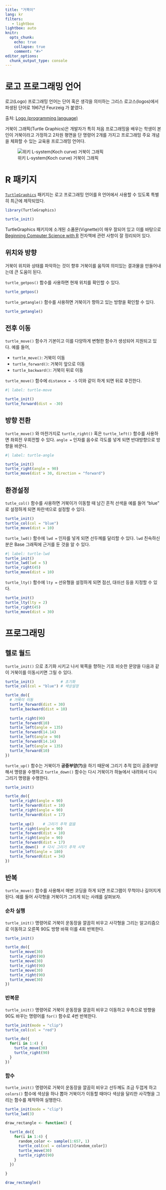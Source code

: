 ```yaml
---
title: "거북이"
lang: kr
filters:
   - lightbox
lightbox: auto
knitr:
  opts_chunk: 
    echo: true
    collapse: true
    comment: "#>"
editor_options: 
  chunk_output_type: console
---
```


# 로고 프로그래밍 언어

로고(Logo) 프로그래밍 언어는 단어 혹은 생각을 의미하는 그리스 로고스(logos)에서 파생된 단어로 1967년 Feurzeig 가 붙였다. 

[출처: [Logo (programming language)](https://en.wikipedia.org/wiki/Logo_(programming_language))]{.aside}

거북이 그래픽(Turtle Graphics)은 개발자가 특히 처음 프로그래밍을 배우는 학생이 본인이 거북이라고 가정하고 2차원 평면을 단 명령어 2개를 가지고 프로그래밍 주요 개념을 체화할 수 있는 교육용 프로그래밍 언어다.

![위키 L-system(Koch curve) 거북이 그래픽](assets/KochTurtleAnim.gif)

# R 패키지

[`TurtleGraphics`](https://cran.r-project.org/web/packages/TurtleGraphics/) 패키지는 로고 프로그래밍 언어를 R 언어에서 사용할 수 있도록 특별히 최근에 제작되었다.


```r
library(TurtleGraphics)

turtle_init()
```

TurtleGraphics 패키지에 소개된 소품문(Vignette)이 매우 잘되어 있고 이를 바탕으로 [Beginning Computer Science with R](https://homerhanumat.github.io/r-notes/turtle.html) 전자책에 관련 사항이 잘 정리되어 있다. 

## 위치와 방향

거북이 위치와 상태를 파악하는 것이 향후 거북이를 움직여 의미있는 결과물을 만들어내는데 큰 도움이 된다. 

`turtle_getpos()` 함수를 사용하면 현재 위치를 확인할 수 있다.

```r
turtle_getpos()
```

`turtle_getangle()` 함수를 사용하면 거북이가 향하고 있는 방향을 확인할 수 있다.

```r
turtle_getangle()
```

## 전후 이동

`turtle_move()` 함수가 기본이고 이를 다양하게 변형한 함수가 생성되어 지원되고 있다. 예를 들어,

- `turtle_move()`: 거북이 이동
- `turtle_forward()`: 거북이 앞으로 이동
- `turtle_backward()`: 거북이 뒤로 이동

`turtle_move()` 함수에 `distance = -5` 이와 같이 하게 되면 뒤로 후진한다.

```r
#| label: turtle-move

turtle_init()
turtle_forward(dist = -30)
```


## 방향 전환

`turtle_move()` 와 마찬가지로 `turtle_right()` 혹은 `turtle_left()` 함수를 사용하면 좌회전 우회전할 수 있다. `angle = ` 인자를 음수로 각도를 넣게 되면 반대방향으로 방향을 바꾼다.


```r
#| label: turtle-angle

turtle_init()
turtle_right(angle = 90)
turtle_move(dist = 30, direction = "forward")
```


## 환경설정

`tutle_col()` 함수를 사용하면 거북이가 이동할 때 남긴 흔적 선색을 예를 들어 "blue" 로 설정하게 되면 파란색으로 설정할 수 있다.

```r
turtle_init()
turtle_col(col = "blue")
turtle_move(dist = 10)
```

`turtle_lwd()` 함수에 `lwd = ` 인자를 넣게 되면 선두께를 달리할 수 있다. `lwd` 친숙하신 분은 Base 그래픽에 근거를 둔 것을 알 수 있다.

```r
#| label: turtle-lwd
turtle_init()
turtle_lwd(lwd = 5)
turtle_right(45)
turtle_move(dist = 10)
```

`turtle_lty()` 함수에 `lty = ` 선유형을 설정하게 되면 점선, 대쉬선 등을 지정할 수 있다.

```r
turtle_init()
turtle_lty(lty = 2)
turtle_right(45)
turtle_move(dist = 30)
```


# 프로그래밍

## 헬로 월드

`turtle_init()` 으로 초기화 시키고 나서 북쪽을 향하는 기호 비슷한 문양을 다음과 같이 거북이를 이동시키면 그릴 수 있다.

```r
turtle_init()            # 초기화
turtle_col(col = "blue") # 색상설정

turtle_do({
  # 거북이 이동
  turtle_forward(dist = 30)
  turtle_backward(dist = 10)
  
  turtle_right(90)
  turtle_forward(10)
  turtle_left(angle = 135)
  turtle_forward(14.14)
  turtle_left(angle = 90)
  turtle_forward(14.14)
  turtle_left(angle = 135)
  turtle_forward(10)
})
```

`turtle_up()` 함수는 거북이가 **공중부양(?)**을 하기 때문에 그리기 추적 없이 공중부양해서 명령을 수행하고 `turtle_down()` 함수는 다시 거북이가 하늘에서 내려와서 다시 그리기 명령을 수행한다.

```r
turtle_init()

turtle_do({
  turtle_right(angle = 90)
  turtle_forward(dist = 10)
  turtle_right(angle = 90)
  turtle_forward(dist = 17)
  
  turtle_up()    # 그리기 추적 없음
  turtle_right(angle = 90)
  turtle_forward(dist = 10)
  turtle_right(angle = 90)
  turtle_forward(dist = 17)
  turtle_down()  # 다시 그리기 추적 시작
  turtle_left(angle = 180)
  turtle_forward(dist = 34)
})
```

## 반복

`turtle_move()` 함수를 사용해서 매번 코딩을 하게 되면 프로그램이 무척이나 길어지게 된다. 예를 들어 사각형을 거북이가 그리게 되는 사례를 살펴보자.


::: {.panel-tabset}

### 순차 실행

`turtle_init()` 명령어로 거북이 운동장을 깔끔히 비우고 사각형을 그리는 알고리즘으로 이동하고 오른쪽 90도 방향 바꿔 이를 4회 반복한다.

```r
turtle_init()

turtle_do({
  turtle_move(30)
  turtle_right(90)
  turtle_move(30)
  turtle_right(90)
  turtle_move(30)
  turtle_right(90)
  turtle_move(30)
})
```

### 반복문 

`turtle_init()` 명령어로 거북이 운동장을 깔끔히 비우고 이동하고 우측으로 방향을 90도 바꾸는 명령어를 `for()` 함수로 4번 반복한다.

```r
turtle_init(mode = "clip")
turtle_col(col = "red")

turtle_do({
  for(i in 1:4) {
    turtle_move(30)
    turtle_right(90)
  }
})
```

### 함수

`turtle_init()` 명령어로 거북이 운동장을 깔끔히 비우고 선두께도 조금 두껍게 하고 `colors()` 함수에 색상을 하나 뽑아 거북이가 이동할 때마다 색상을 달리한 사각형을 그리는 함수를 제작하여 실행한다.

```r
turtle_init(mode = "clip")
turtle_lwd(3)

draw_rectangle <- function() {
  
  turtle_do({  
    for(i in 1:4) {
      random_color <- sample(1:657, 1)
      turtle_col(col = colors()[random_color])
      turtle_move(30)
      turtle_right(90)
    }
  })
  
}

draw_rectangle()

```



:::

